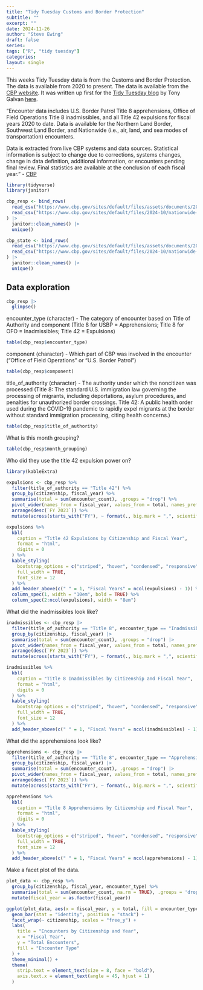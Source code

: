 ```yaml
---
title: "Tidy Tuesday Customs and Border Protection"
subtitle: ""
excerpt: ""
date: 2024-11-26
author: "Steve Ewing"
draft: false
series:
tags: ["R", "tidy tuesday"]
categories:
layout: single
---
```


This weeks Tidy Tuesday data is from the Customs and Border Protection. The data is available from 2020 to present. The data is available from the [CBP website](https://www.cbp.gov/document/stats/nationwide-encounters). It was written up first for the [Tidy Tuesday blog](https://www.tidytuesday.com/) by
Tony Galvan [here](https://gdatascience.github.io/us_border_patrol_encounters/us_border_patrol_encounters.html).

"Encounter data includes U.S. Border Patrol Title 8 apprehensions, Office of Field Operations Title 8 inadmissibles, and all Title 42 expulsions for fiscal years 2020 to date. Data is available for the Northern Land Border, Southwest Land Border, and Nationwide (i.e., air, land, and sea modes of transportation) encounters.

Data is extracted from live CBP systems and data sources. Statistical information is subject to change due to corrections, systems changes, change in data definition, additional information, or encounters pending final review. Final statistics are available at the conclusion of each fiscal year." - [CBP](https://www.cbp.gov/document/stats/nationwide-encounters)

```r
library(tidyverse)
library(janitor)

cbp_resp <- bind_rows(
  read_csv("https://www.cbp.gov/sites/default/files/assets/documents/2023-Nov/nationwide-encounters-fy20-fy23-aor.csv", show_col_types = FALSE),
  read_csv("https://www.cbp.gov/sites/default/files/2024-10/nationwide-encounters-fy21-fy24-aor.csv", show_col_types = FALSE)
) |>
  janitor::clean_names() |>
  unique()

cbp_state <- bind_rows(
  read_csv("https://www.cbp.gov/sites/default/files/assets/documents/2023-Nov/nationwide-encounters-fy20-fy23-state.csv", show_col_types = FALSE),
  read_csv("https://www.cbp.gov/sites/default/files/2024-10/nationwide-encounters-fy21-fy24-state.csv", show_col_types = FALSE)
) |>
  janitor::clean_names() |>
  unique()

```

## Data exploration

```r
cbp_resp |>
  glimpse()
```

encounter_type (character) - The category of encounter based on Title of Authority and component (Title 8 for USBP = Apprehensions; Title 8 for OFO = Inadmissibles; Title 42 = Expulsions)

```r
table(cbp_resp$encounter_type)
```
component	(character) -	Which part of CBP was involved in the encounter ("Office of Field Operations" or "U.S. Border Patrol")

```r
table(cbp_resp$component)
```

title_of_authority (character) - The authority under which the noncitizen was processed (Title 8: The standard U.S. immigration law governing the processing of migrants, including deportations, asylum procedures, and penalties for unauthorized border crossings. Title 42: A public health order used during the COVID-19 pandemic to rapidly expel migrants at the border without standard immigration processing, citing health concerns.)

```r
table(cbp_resp$title_of_authority)
```

What is this month grouping?

```r
table(cbp_resp$month_grouping)
```

Who did they use the title 42 expulsion power on?

```r
library(kableExtra)

expulsions <- cbp_resp %>%
  filter(title_of_authority == "Title 42") %>%
  group_by(citizenship, fiscal_year) %>%
  summarise(total = sum(encounter_count), .groups = "drop") %>%
  pivot_wider(names_from = fiscal_year, values_from = total, names_prefix = "FY ") %>%
  arrange(desc(`FY 2023`)) %>%
  mutate(across(starts_with("FY"), ~ format(., big.mark = ",", scientific = FALSE)))

expulsions %>%
  kbl(
    caption = "Title 42 Expulsions by Citizenship and Fiscal Year",
    format = "html",
    digits = 0
  ) %>%
  kable_styling(
    bootstrap_options = c("striped", "hover", "condensed", "responsive"),
    full_width = TRUE,
    font_size = 12
  ) %>%
  add_header_above(c(" " = 1, "Fiscal Years" = ncol(expulsions) - 1)) %>%
  column_spec(1, width = "10em", bold = TRUE) %>% 
  column_spec(2:ncol(expulsions), width = "8em") 

```

What did the inadmissibles look like?

```r
inadmissibles <- cbp_resp |>
  filter(title_of_authority == "Title 8", encounter_type == "Inadmissibles") |>
  group_by(citizenship, fiscal_year) |>
  summarise(total = sum(encounter_count), .groups = "drop") |>
  pivot_wider(names_from = fiscal_year, values_from = total, names_prefix = "FY ") %>%
  arrange(desc(`FY 2023`)) %>%
  mutate(across(starts_with("FY"), ~ format(., big.mark = ",", scientific = FALSE)))

inadmissibles %>%
  kbl(
    caption = "Title 8 Inadmissibles by Citizenship and Fiscal Year",
    format = "html",
    digits = 0
  ) %>%
  kable_styling(
    bootstrap_options = c("striped", "hover", "condensed", "responsive"),
    full_width = TRUE,
    font_size = 12
  ) %>%
  add_header_above(c(" " = 1, "Fiscal Years" = ncol(inadmissibles) - 1))

```



What did the apprehensions look like?

```r
apprehensions <- cbp_resp |>
  filter(title_of_authority == "Title 8", encounter_type == "Apprehensions") |>
  group_by(citizenship, fiscal_year) |>
  summarise(total = sum(encounter_count), .groups = "drop") |>
  pivot_wider(names_from = fiscal_year, values_from = total, names_prefix = "FY ") %>%
  arrange(desc(`FY 2023`)) %>%
  mutate(across(starts_with("FY"), ~ format(., big.mark = ",", scientific = FALSE)))

apprehensions %>%
  kbl(
    caption = "Title 8 Apprehensions by Citizenship and Fiscal Year",
    format = "html",
    digits = 0
  ) %>%
  kable_styling(
    bootstrap_options = c("striped", "hover", "condensed", "responsive"),
    full_width = TRUE,
    font_size = 12
  ) %>%
  add_header_above(c(" " = 1, "Fiscal Years" = ncol(apprehensions) - 1))
```

Make a facet plot of the data.

```r
plot_data <- cbp_resp %>%
  group_by(citizenship, fiscal_year, encounter_type) %>%
  summarise(total = sum(encounter_count, na.rm = TRUE), .groups = 'drop') %>%
  mutate(fiscal_year = as.factor(fiscal_year))

ggplot(plot_data, aes(x = fiscal_year, y = total, fill = encounter_type)) +
  geom_bar(stat = "identity", position = "stack") +  
  facet_wrap(~ citizenship, scales = "free_y") +     
  labs(
    title = "Encounters by Citizenship and Year",
    x = "Fiscal Year",
    y = "Total Encounters",
    fill = "Encounter Type"
  ) +
  theme_minimal() +
  theme(
    strip.text = element_text(size = 8, face = "bold"),  
    axis.text.x = element_text(angle = 45, hjust = 1)    
  )

```
